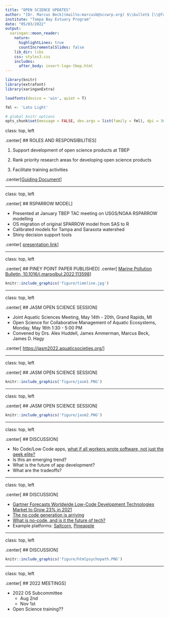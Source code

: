 ```yaml
---
title: "OPEN SCIENCE UPDATES"
author: "[Dr. Marcus Beck](mailto:marcusb@sccwrp.org) $\\bullet$ [\\@fawda123](https://twitter.com/fawda123)	$\\bullet$ [#TampaBayOpensci](https://twitter.com/hashtag/TampaBayOpenSci?src=hashtag_click)"
institute: "Tampa Bay Estuary Program"
date: "05/03/2022"
output:
  xaringan::moon_reader:
    nature:
      highlightLines: true
      countIncrementalSlides: false
    lib_dir: libs
    css: styles3.css
    includes: 
      after_body: insert-logo-tbep.html
---
```


```r
library(knitr)
library(extrafont)
library(xaringanExtra)

loadfonts(device = 'win', quiet = T)

fml <- 'Lato Light'

# global knitr options
opts_chunk$set(message = FALSE, dev.args = list(family = fml), dpi = 300, dev = 'png', echo = F, warning = F, fig.align = 'center', out.width = '100%')

```

class: top, left

.center[
## ROLES AND RESPONSIBILITIES
]

1. Support development of open science products at TBEP

1. Rank priority research areas for developing open science products

1. Facilitate training activities

.center[[Guiding Document](https://docs.google.com/document/d/1w6dVTwfYYDRVzGPXy0jyHxV4mwOutEY_ISMP1oAdZ_c/edit)]

---

class: top, left

.center[
## RSPARROW MODEL
]

* Presented at January TBEP TAC meeting on USGS/NOAA RSPARROW modelling
* OS migration of original SPARROW model from SAS to R
* Calibrated models for Tampa and Sarasota watershed
* Shiny decision support tools 

.center[
[presentation link](https://docs.google.com/presentation/d/1Fc6BG3YvQ0R1LE0Zgzq4XkLXEKnCFLbQ-ppvpmL6gag/edit?usp=sharing)
]

---

class: top, left

.center[
## PINEY POINT PAPER PUBLISHED
]
.center[
[Marine Pollution Bulletin, 10.1016/j.marpolbul.2022.113598](https://doi.org/10.1016/j.marpolbul.2022.113598)
]

```r
knitr::include_graphics('figure/timeline.jpg')
```

---

class: top, left

.center[
## JASM OPEN SCIENCE SESSION
]

* Joint Aquatic Sciences Meeting, May 14th - 20th, Grand Rapids, MI
* Open Science for Collaborative Management of Aquatic Ecosystems, Monday, May 16th 1:30 - 5:00 PM
* Convened by Drs. Alex Huddell, James Ammerman, Marcus Beck, James D. Hagy

.center[
[https://jasm2022.aquaticsocieties.org/](https://jasm2022.aquaticsocieties.org/)
]

---

class: top, left

.center[
## JASM OPEN SCIENCE SESSION
]

```r
knitr::include_graphics('figure/jasm1.PNG')
```

---

class: top, left

.center[
## JASM OPEN SCIENCE SESSION
]

```r
knitr::include_graphics('figure/jasm2.PNG')
```

---

class: top, left

.center[
## DISCUSSION
]

* No Code/Low Code apps, [what if all workers wrote software, not just the geek elite?](https://www.economist.com/business/2022/01/29/what-if-all-workers-wrote-software-not-just-the-geek-elite)
* Is this an emerging trend? 
* What is the future of app development?  
* What are the tradeoffs?

---

class: top, left

.center[
## DISCUSSION
]

* [Gartner Forecasts Worldwide Low-Code Development Technologies Market to Grow 23% in 2021](https://www.gartner.com/en/newsroom/press-releases/2021-02-15-gartner-forecasts-worldwide-low-code-development-technologies-market-to-grow-23-percent-in-2021)
* [The no code generation is arriving](https://techcrunch.com/2020/10/26/the-no-code-generation-is-arriving/)
* [What is no-code, and is it the future of tech?](https://www.howtogeek.com/768170/what-is-no-code-and-is-it-the-future-of-tech/)
* Example platforms: [Saltcorn](https://saltcorn.com/), [Pineapple](https://www.pineapple.build/)

---

class: top, left

.center[
## DISCUSSION
]

```r
knitr::include_graphics('figure/htmlpsychopath.PNG')
```

---

class: top, left

.center[
## 2022 MEETINGS
]

* 2022 OS Subcommittee
     * Aug 2nd
     * Nov 1st
* Open Science training??

